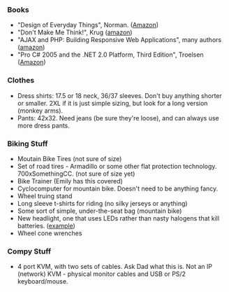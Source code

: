 ===Books===
* "Design of Everyday Things", Norman. ([http://www.amazon.com/Design-Everyday-Things-Donald-Norman/dp/0465067107/sr=8-1/qid=1164909028/ref=pd_bbs_sr_1/102-9596148-3812120?ie=UTF8&s=books Amazon])
* "Don't Make Me Think!", Krug ([http://www.amazon.com/Dont-Make-Me-Think-Usability/dp/0321344758/sr=1-2/qid=1164910344/ref=pd_bbs_sr_2/102-9596148-3812120?ie=UTF8&s=books amazon])
* "AJAX and PHP: Building Responsive Web Applications", many authors ([http://www.amazon.com/AJAX-PHP-Building-Responsive-Applications/dp/1904811825/ref=pd_sim_b_2/102-9596148-3812120 amazon])
* "Pro C# 2005 and the .NET 2.0 Platform, Third Edition", Troelsen ([http://www.amazon.com/Pro-2005-NET-Platform-Third/dp/1590594193/sr=8-1/qid=1164909634/ref=pd_bbs_sr_1/102-9596148-3812120?ie=UTF8&s=books Amazon])

===Clothes===
* Dress shirts: 17.5 or 18 neck, 36/37 sleeves.  Don't buy anything shorter or smaller.  2XL if it is just simple sizing, but look for a long version (monkey arms).
* Pants: 42x32.  Need jeans (be sure they're loose), and can always use more dress pants.

===Biking Stuff===
* Moutain Bike Tires (not sure of size)
* Set of road tires - Armadillo or some other flat protection technology.  700xSomethingCC. (not sure of size yet)
* Bike Trainer (Emily has this covered)
* Cyclocomputer for mountain bike.  Doesn't need to be anything fancy.
* Wheel truing stand
* Long sleeve t-shirts for riding (no silky jerseys or anything)
* Some sort of simple, under-the-seat bag (mountain bike)
* New headlight, one that uses LEDs rather than nasty halogens that kill batteries.  ([http://www.nashbar.com/profile.cfm?category=&subcategory=&brand=&sku=18850&storetype=estore&estoreid=747&pagename=Estore%3A%20Lights%20on%20Sale example])
* Wheel cone wrenches

===Compy Stuff===
* 4 port KVM, with two sets of cables.  Ask Dad what this is.  Not an IP (network) KVM - physical monitor cables and USB or PS/2 keyboard/mouse.